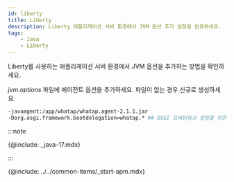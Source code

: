 ```yaml
---
id: liberty
title: Liberty
description: Liberty 애플리케이션 서버 환경에서 JVM 옵션 추가 설정을 완료하세요.
tags:
    - Java
    - Liberty
---
```


Liberty를 사용하는 애플리케이션 서버 환경에서 JVM 옵션을 추가하는 방법을 확인하세요. 

*jvm.options* 파일에 에이전트 옵션을 추가하세요. 파일이 없는 경우 신규로 생성하세요.

```bash title=/wasliberty/usr/servers/defaultServer/jvm.options {2} showLineNumbers
-javaagent:/app/whatap/whatap.agent-2.1.1.jar
-Dorg.osgi.framework.bootdelegation=whatap.* ## OSGI 프레임워크 설정을 위한 추가 옵션 ##
```

:::note

{@include: _java-17.mdx} 

:::

{@include: ../../common-items/_start-apm.mdx} 